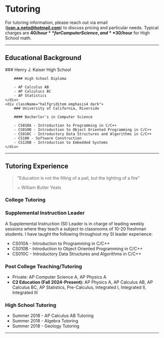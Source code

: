 
# Tutoring

For tutoring information, please reach out via email (**ivan.a.neto@hotmail.com**) to discuss pricing and particular needs. Typical charges are **$40/hour** for Computer Science, and **$30/hour** for High School math.

---

## Educational Background

<div className="halfgrid">
    <div className="halfgriditem emphasis4 dark">
        ### Henry J. Kaiser High School

        #### High School Diploma

        - AP Calculus AB
        - AP Calculucs BC
        - AP Statistics
    </div>
    <div className="halfgriditem emphasis4 dark">
        ### University of California, Riverside

        #### Bacherlor's in Computer Science

        - CS010A - Introduction to Programming in C/C++
        - CS010B - Introduction to Object Oriented Programming in C/C++
        - CS010C - Introductory Data Structures and Algorithms in C/C++
        - CS100 - Software Construction
        - CS120B - Introduction to Embedded Systems
    </div>
</div>

---

## Tutoring Experience

> "Education is not the filling of a pail, but the lighting of a fire"
>
> ~ William Butler Yeats
 
### College Tutoring

### Supplemental Instruction Leader

A Supplemental Instruction (SI) Leader is in charge of leading weekly sessions where they teach a subject to classrooms of 10-20 freshman students. I have taught the following throughout my SI leader experience:

- CS010A - Introduction to Programming in C/C++
- CS010B - Introduction to Object Oriented Programming in C/C++
- CS010C - Introductory Data Structures and Algorithms in C/C++

### Post College Teaching/Tutoring

- Private: AP Computer Science A, AP Physics A
- **C2 Education (Fall 2024-Present):** AP Physics A, AP Calculus AB, AP Calculus BC, AP Statistics, Pre-Calculus, Integrated I, Integrated II, Integrated III

### High School Tutoring

- Summer 2018 - AP Calculus AB Tutoring
- Summer 2018 - Algebra Tutoring
- Summer 2018 - Geology Tutoring

---
